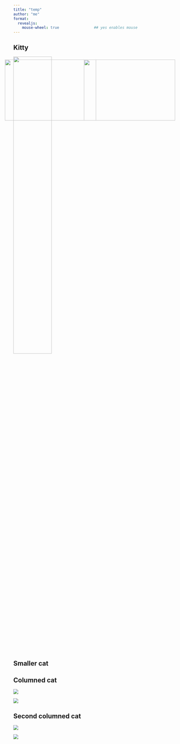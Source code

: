 ```yaml
---
title: "temp"
author: "me"
format: 
  revealjs:
    mouse-wheel: true                ## yes enables mouse
---
```


## Kitty

![](https://media-cldnry.s-nbcnews.com/image/upload/t_fit-760w,f_auto,q_auto:best/rockcms/2022-08/220805-domestic-cat-mjf-1540-382ba2.jpg){width="50%"}

## Smaller cat

<img src="https://media-cldnry.s-nbcnews.com/image/upload/t_fit-760w,f_auto,q_auto:best/rockcms/2022-08/220805-domestic-cat-mjf-1540-382ba2.jpg" 
width="300" 
height="200"  
style="position:absolute; left:200px; top:250px;">

<img src="https://media-cldnry.s-nbcnews.com/image/upload/t_fit-760w,f_auto,q_auto:best/rockcms/2022-08/220805-domestic-cat-mjf-1540-382ba2.jpg" 
width="300" 
height="200"  
style="position:absolute; right:200px; top:250px;">

## Columned cat

:::: {layout="[33,34,33]"}

::: {#first-column}
![](https://media-cldnry.s-nbcnews.com/image/upload/t_fit-760w,f_auto,q_auto:best/rockcms/2022-08/220805-domestic-cat-mjf-1540-382ba2.jpg)
:::

::: {#second-column}
:::

::: {#third-column}
![](https://media-cldnry.s-nbcnews.com/image/upload/t_fit-760w,f_auto,q_auto:best/rockcms/2022-08/220805-domestic-cat-mjf-1540-382ba2.jpg)
:::

::::

## Second columned cat

:::: {layout="[60,10,30]"}

::: {#first-column}
![](https://media-cldnry.s-nbcnews.com/image/upload/t_fit-760w,f_auto,q_auto:best/rockcms/2022-08/220805-domestic-cat-mjf-1540-382ba2.jpg)
:::

::: {#second-column}
:::

::: {#third-column}
![](https://media-cldnry.s-nbcnews.com/image/upload/t_fit-760w,f_auto,q_auto:best/rockcms/2022-08/220805-domestic-cat-mjf-1540-382ba2.jpg)
:::

::::

